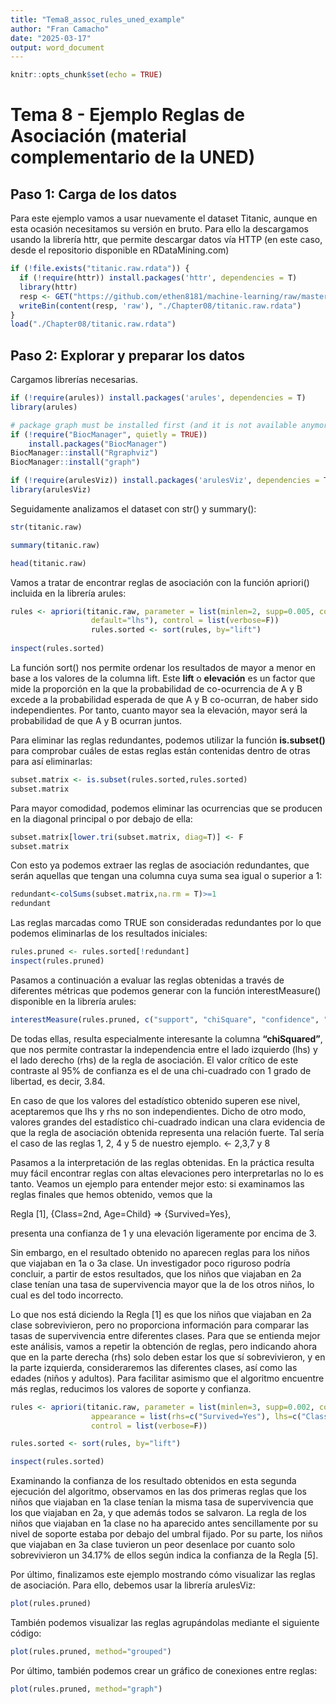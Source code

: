 ```yaml
---
title: "Tema8_assoc_rules_uned_example"
author: "Fran Camacho"
date: "2025-03-17"
output: word_document
---
```


```r
knitr::opts_chunk$set(echo = TRUE)
```

# Tema 8 - Ejemplo Reglas de Asociación (material complementario de la UNED)


## Paso 1: Carga de los datos

Para este ejemplo vamos a usar nuevamente el dataset Titanic, aunque en esta ocasión
necesitamos su versión en bruto. Para ello la descargamos usando la librería httr, que
permite descargar datos vía HTTP (en este caso, desde el repositorio disponible en
RDataMining.com)


```r

if (!file.exists("titanic.raw.rdata")) {
  if (!require(httr)) install.packages('httr', dependencies = T)
  library(httr)
  resp <- GET("https://github.com/ethen8181/machine-learning/raw/master/association_rule/R/titanic.raw.rdata")
  writeBin(content(resp, 'raw'), "./Chapter08/titanic.raw.rdata")
}
load("./Chapter08/titanic.raw.rdata")

```


## Paso 2: Explorar y preparar los datos


Cargamos librerías necesarias.

```r
if (!require(arules)) install.packages('arules', dependencies = T)
library(arules) 

# package graph must be installed first (and it is not available anymore in CRAN)
if (!require("BiocManager", quietly = TRUE))
    install.packages("BiocManager")
BiocManager::install("Rgraphviz")
BiocManager::install("graph")

if (!require(arulesViz)) install.packages('arulesViz', dependencies = T)
library(arulesViz)
```

Seguidamente analizamos el dataset con str() y summary():

```r
str(titanic.raw)
```


```r
summary(titanic.raw)
```


```r
head(titanic.raw)
```


Vamos a tratar de encontrar reglas de asociación con la función apriori() incluida en
la librería arules:

```r
rules <- apriori(titanic.raw, parameter = list(minlen=2, supp=0.005, conf=0.8), appearance = list(rhs=c("Survived=No", "Survived=Yes"),
                  default="lhs"), control = list(verbose=F))
                  rules.sorted <- sort(rules, by="lift")
                  
inspect(rules.sorted)
```
La función sort() nos permite ordenar los resultados de mayor a menor en base a los valores de la columna lift. 
Este **lift** o **elevación** es un factor que mide la proporción en la que la probabilidad de co-ocurrencia de A y B 
excede a la probabilidad esperada de que A y B co-ocurran, de haber sido independientes. Por tanto, cuanto mayor sea 
la elevación, mayor será la probabilidad de que A y B ocurran juntos.


Para eliminar las reglas redundantes, podemos utilizar la función **is.subset()** para comprobar cuáles de estas reglas 
están contenidas dentro de otras para así eliminarlas:


```r
subset.matrix <- is.subset(rules.sorted,rules.sorted)
subset.matrix
```

Para mayor comodidad, podemos eliminar las ocurrencias que se producen en la
diagonal principal o por debajo de ella:

```r
subset.matrix[lower.tri(subset.matrix, diag=T)] <- F
subset.matrix
```

Con esto ya podemos extraer las reglas de asociación redundantes, que serán aquellas
que tengan una columna cuya suma sea igual o superior a 1:

```r
redundant<-colSums(subset.matrix,na.rm = T)>=1
redundant
```


Las reglas marcadas como TRUE son consideradas redundantes por lo que podemos
eliminarlas de los resultados iniciales:

```r
rules.pruned <- rules.sorted[!redundant]
inspect(rules.pruned)
```

Pasamos a continuación a evaluar las reglas obtenidas a través de diferentes métricas
que podemos generar con la función interestMeasure() disponible en la librería arules:


```r
interestMeasure(rules.pruned, c("support", "chiSquare", "confidence", "conviction", "cosine", "coverage", "leverage", "lift", "oddsRatio"), titanic.raw)
```

De todas ellas, resulta especialmente interesante la columna **“chiSquared”**, que nos
permite contrastar la independencia entre el lado izquierdo (lhs) y el lado derecho
(rhs) de la regla de asociación. El valor crítico de este contraste al 95% de confianza es
el de una chi-cuadrado con 1 grado de libertad, es decir, 3.84. 

En caso de que los valores del estadístico obtenido superen ese nivel, aceptaremos que 
lhs y rhs no son independientes. Dicho de otro modo, valores grandes del estadístico 
chi-cuadrado indican una clara evidencia de que la regla de asociación obtenida representa 
una relación fuerte. Tal sería el caso de las reglas 1, 2, 4 y 5 de nuestro ejemplo.   <- 2,3,7 y 8

Pasamos a la interpretación de las reglas obtenidas. En la práctica resulta muy fácil
encontrar reglas con altas elevaciones pero interpretarlas no lo es tanto. Veamos un
ejemplo para entender mejor esto: si examinamos las reglas finales que hemos
obtenido, vemos que la 

Regla [1], {Class=2nd, Age=Child} => {Survived=Yes},

presenta una confianza de 1 y una elevación ligeramente por encima de 3. 

Sin embargo, en el resultado obtenido no aparecen reglas para los niños que viajaban en
1a o 3a clase. Un investigador poco riguroso podría concluir, a partir de estos
resultados, que los niños que viajaban en 2a clase tenían una tasa de supervivencia
mayor que la de los otros niños, lo cual es del todo incorrecto.

Lo que nos está diciendo la Regla [1] es que los niños que viajaban en 2a clase
sobrevivieron, pero no proporciona información para comparar las tasas de
supervivencia entre diferentes clases. Para que se entienda mejor este análisis, vamos
a repetir la obtención de reglas, pero indicando ahora que en la parte derecha (rhs)
solo deben estar los que sí sobrevivieron, y en la parte izquierda, consideraremos las
diferentes clases, así como las edades (niños y adultos). Para facilitar asimismo que el
algoritmo encuentre más reglas, reducimos los valores de soporte y confianza.


```r
rules <- apriori(titanic.raw, parameter = list(minlen=3, supp=0.002, conf=0.2), 
                  appearance = list(rhs=c("Survived=Yes"), lhs=c("Class=1st", "Class=2nd", "Class=3rd", "Age=Child", "Age=Adult"), default="none"),
                  control = list(verbose=F))

rules.sorted <- sort(rules, by="lift")

inspect(rules.sorted)
```


Examinando la confianza de los resultado obtenidos en esta segunda ejecución del
algoritmo, observamos en las dos primeras reglas que los niños que viajaban en 1a
clase tenían la misma tasa de supervivencia que los que viajaban en 2a, y que además
todos se salvaron. La regla de los niños que viajaban en 1a clase no ha aparecido antes
sencillamente por su nivel de soporte estaba por debajo del umbral fijado. Por su
parte, los niños que viajaban en 3a clase tuvieron un peor desenlace por cuanto solo
sobrevivieron un 34.17% de ellos según indica la confianza de la Regla [5].


Por último, finalizamos este ejemplo mostrando cómo visualizar las reglas de
asociación. Para ello, debemos usar la librería arulesViz:

```r
plot(rules.pruned)
```

También podemos visualizar las reglas agrupándolas mediante el siguiente código:

```r
plot(rules.pruned, method="grouped")
```


Por último, también podemos crear un gráfico de conexiones entre reglas:

```r
plot(rules.pruned, method="graph")
```




